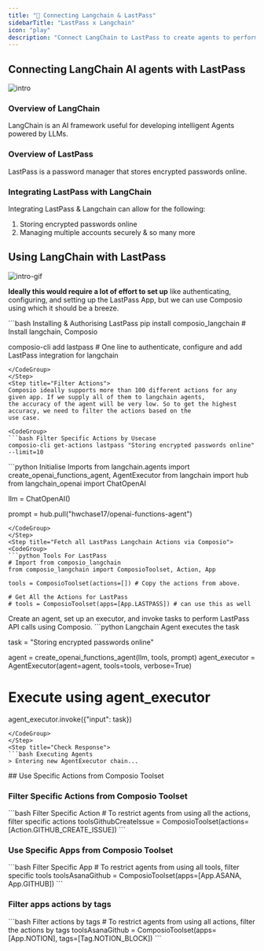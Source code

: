 ```yaml
---
title: "🚀 Connecting Langchain & LastPass"
sidebarTitle: "LastPass x Langchain"
icon: "play"
description: "Connect LangChain to LastPass to create agents to perform tasks using natural language"
---
```


## Connecting LangChain AI agents with LastPass
![intro](/media/intro.jpg)

### Overview of LangChain

LangChain is an AI framework useful for developing intelligent Agents powered by LLMs.

### Overview of LastPass

LastPass is a password manager that stores encrypted passwords online.

### Integrating LastPass with LangChain

Integrating LastPass & Langchain can allow for the following:

1. Storing encrypted passwords online
2. Managing multiple accounts securely
& so many more

## Using LangChain with LastPass
![intro-gif](/media/intro.gif)
<Steps>
<Step title="Setting Up the Environment">

**Ideally this would require a lot of effort to set up** like authenticating, configuring, and setting up the LastPass App, but we can use Composio using which it should be a breeze.

<CodeGroup>
```bash Installing & Authorising LastPass
pip install composio_langchain # Install langchain, Composio 

composio-cli add lastpass # One line to authenticate, configure and add LastPass integration for langchain
```
</CodeGroup>
</Step>
<Step title="Filter Actions">
Composio ideally supports more than 100 different actions for any given app. If we supply all of them to langchain agents, 
the accuracy of the agent will be very low. So to get the highest accuracy, we need to filter the actions based on the 
use case.

<CodeGroup>
```bash Filter Specific Actions by Usecase
composio-cli get-actions lastpass "Storing encrypted passwords online" --limit=10
```
</CodeGroup>

</Step>
<Step title="Import Base Packages">

<CodeGroup>
```python Initialise Imports
from langchain.agents import create_openai_functions_agent, AgentExecutor
from langchain import hub
from langchain_openai import ChatOpenAI


llm = ChatOpenAI()

prompt = hub.pull("hwchase17/openai-functions-agent")
```
</CodeGroup>
</Step>
<Step title="Fetch all LastPass Langchain Actions via Composio">
<CodeGroup>
```python Tools For LastPass
# Import from composio_langchain
from composio_langchain import ComposioToolset, Action, App

tools = ComposioToolset(actions=[]) # Copy the actions from above. 

# Get All the Actions for LastPass
# tools = ComposioToolset(apps=[App.LASTPASS]) # can use this as well
```
</CodeGroup>
</Step>
<Step title="Execute the Agent">
Create an agent, set up an executor, and invoke tasks to perform LastPass API calls using Composio. 
<CodeGroup>
```python Langchain Agent executes the task

task = "Storing encrypted passwords online"

agent = create_openai_functions_agent(llm, tools, prompt)
agent_executor = AgentExecutor(agent=agent, tools=tools, verbose=True)

# Execute using agent_executor
agent_executor.invoke({"input": task})
```
</CodeGroup>
</Step>
<Step title="Check Response">
```bash Executing Agents
> Entering new AgentExecutor chain...
```
</Step>
</Steps>
## Use Specific Actions from Composio Toolset

### Filter Specific Actions from Composio Toolset

<CodeGroup>
```bash Filter Specific Action
# To restrict agents from using all the actions, filter specific actions
toolsGithubCreateIssue = ComposioToolset(actions=[Action.GITHUB_CREATE_ISSUE])
```
</CodeGroup>

### Use Specific Apps from Composio Toolset
<CodeGroup>
```bash Filter Specific App
# To restrict agents from using all tools, filter specific tools
toolsAsanaGithub = ComposioToolset(apps=[App.ASANA, App.GITHUB])
```
</CodeGroup>

### Filter apps actions by tags 
<CodeGroup>
```bash Filter actions by tags
# To restrict agents from using all actions, filter the actions by tags
toolsAsanaGithub = ComposioToolset(apps=[App.NOTION], tags=[Tag.NOTION_BLOCK])
```
</CodeGroup>

